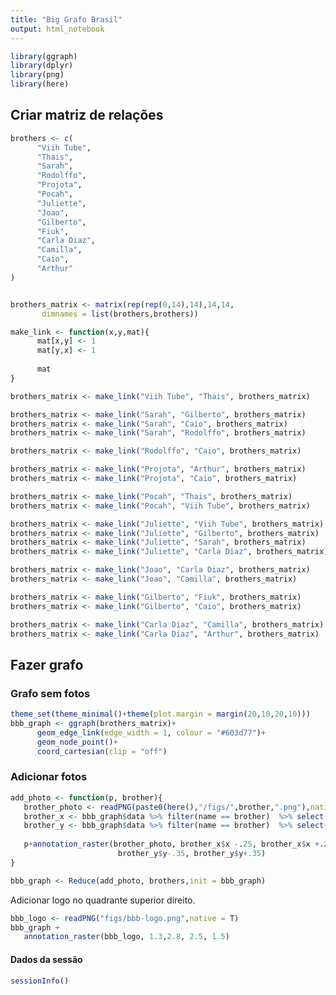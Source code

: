 ```yaml
---
title: "Big Grafo Brasil"
output: html_notebook
---
```


```r
library(ggraph)
library(dplyr)
library(png)
library(here)
```

## Criar matriz de relações
```r
brothers <- c(
      "Viih Tube",
      "Thais",
      "Sarah",
      "Rodolffo",
      "Projota",
      "Pocah",
      "Juliette",
      "Joao",
      "Gilberto",
      "Fiuk",
      "Carla Diaz",
      "Camilla",
      "Caio",
      "Arthur"
)


brothers_matrix <- matrix(rep(rep(0,14),14),14,14,
       dimnames = list(brothers,brothers))
```

```r
make_link <- function(x,y,mat){
      mat[x,y] <- 1
      mat[y,x] <- 1
      
      mat
}

brothers_matrix <- make_link("Viih Tube", "Thais", brothers_matrix)

brothers_matrix <- make_link("Sarah", "Gilberto", brothers_matrix)
brothers_matrix <- make_link("Sarah", "Caio", brothers_matrix)
brothers_matrix <- make_link("Sarah", "Rodolffo", brothers_matrix)

brothers_matrix <- make_link("Rodolffo", "Caio", brothers_matrix)

brothers_matrix <- make_link("Projota", "Arthur", brothers_matrix)
brothers_matrix <- make_link("Projota", "Caio", brothers_matrix)

brothers_matrix <- make_link("Pocah", "Thais", brothers_matrix)
brothers_matrix <- make_link("Pocah", "Viih Tube", brothers_matrix)

brothers_matrix <- make_link("Juliette", "Viih Tube", brothers_matrix)
brothers_matrix <- make_link("Juliette", "Gilberto", brothers_matrix)
brothers_matrix <- make_link("Juliette", "Sarah", brothers_matrix)
brothers_matrix <- make_link("Juliette", "Carla Diaz", brothers_matrix)

brothers_matrix <- make_link("Joao", "Carla Diaz", brothers_matrix)
brothers_matrix <- make_link("Joao", "Camilla", brothers_matrix)

brothers_matrix <- make_link("Gilberto", "Fiuk", brothers_matrix)
brothers_matrix <- make_link("Gilberto", "Caio", brothers_matrix)

brothers_matrix <- make_link("Carla Diaz", "Camilla", brothers_matrix)
brothers_matrix <- make_link("Carla Diaz", "Arthur", brothers_matrix)


```

## Fazer grafo
### Grafo sem fotos
```r
theme_set(theme_minimal()+theme(plot.margin = margin(20,10,20,10)))
bbb_graph <- ggraph(brothers_matrix)+
      geom_edge_link(edge_width = 1, colour = "#603d77")+
      geom_node_point()+
      coord_cartesian(clip = "off")
```

### Adicionar fotos
```r
add_photo <- function(p, brother){
   brother_photo <- readPNG(paste0(here(),"/figs/",brother,".png"),native = T)
   brother_x <- bbb_graph$data %>% filter(name == brother)  %>% select(x)
   brother_y <- bbb_graph$data %>% filter(name == brother)  %>% select(y)
   
   p+annotation_raster(brother_photo, brother_x$x -.25, brother_x$x +.25, 
                        brother_y$y-.35, brother_y$y+.35)
}

bbb_graph <- Reduce(add_photo, brothers,init = bbb_graph)
```

Adicionar logo no quadrante superior direito.
```r
bbb_logo <- readPNG("figs/bbb-logo.png",native = T)
bbb_graph +
   annotation_raster(bbb_logo, 1.3,2.8, 2.5, 1.5)
```

#### Dados da sessão
```r
sessionInfo()
```


